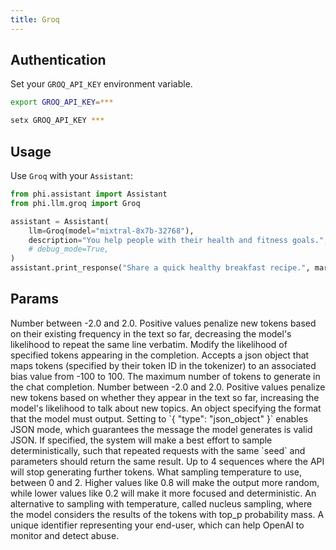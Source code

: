 ```yaml
---
title: Groq
---
```


## Authentication

Set your `GROQ_API_KEY` environment variable.

<CodeGroup>

```bash Mac
export GROQ_API_KEY=***
```

```bash Windows
setx GROQ_API_KEY ***
```

</CodeGroup>

## Usage

Use `Groq` with your `Assistant`:

<CodeGroup>

```python assistant.py
from phi.assistant import Assistant
from phi.llm.groq import Groq

assistant = Assistant(
    llm=Groq(model="mixtral-8x7b-32768"),
    description="You help people with their health and fitness goals.",
    # debug_mode=True,
)
assistant.print_response("Share a quick healthy breakfast recipe.", markdown=True)
```

</CodeGroup>

## Params

<ResponseField name="name" type="str" default="Groq"/>
<ResponseField name="model" type="str" default="mixtral-8x7b-32768"/>
<ResponseField name="frequency_penalty" type="float">
  Number between -2.0 and 2.0. Positive values penalize new tokens based on
  their existing frequency in the text so far, decreasing the model's likelihood
  to repeat the same line verbatim.
</ResponseField>
<ResponseField name="logit_bias" type="Any">
  Modify the likelihood of specified tokens appearing in the completion. Accepts
  a json object that maps tokens (specified by their token ID in the tokenizer)
  to an associated bias value from -100 to 100.
</ResponseField>
<ResponseField name="logprobs" type="int"/>
<ResponseField name="max_tokens" type="int">
  The maximum number of tokens to generate in the chat completion.
</ResponseField>
<ResponseField name="presence_penalty" type="float">
  Number between -2.0 and 2.0. Positive values penalize new tokens based on
  whether they appear in the text so far, increasing the model's likelihood to
  talk about new topics.
</ResponseField>
<ResponseField name="response_format" type="Dict[str, Any]">
  An object specifying the format that the model must output.
  Setting to `{ "type": "json_object" }` enables JSON mode, which guarantees the message the model generates is valid JSON.
</ResponseField>
<ResponseField name="seed" type="int">
  If specified, the system will make a best effort to sample
  deterministically, such that repeated requests with the same `seed` and
  parameters should return the same result.
</ResponseField>
<ResponseField name="stop" type="[Union[str, List[str]]">
  Up to 4 sequences where the API will stop generating further tokens.
</ResponseField>
<ResponseField name="temperature" type="float">
  What sampling temperature to use, between 0 and 2. Higher values like 0.8 will
  make the output more random, while lower values like 0.2 will make it more
  focused and deterministic.
</ResponseField>
<ResponseField name="top_logprobs" type="int"/>
<ResponseField name="top_p" type="float">
  An alternative to sampling with temperature, called nucleus sampling, where
  the model considers the results of the tokens with top_p probability mass.
</ResponseField>
<ResponseField name="user" type="str">
  A unique identifier representing your end-user, which can help OpenAI to
  monitor and detect abuse.
</ResponseField>
<ResponseField name="extra_headers" type="Any"/>
<ResponseField name="extra_query" type="Any"/>
<ResponseField name="api_key" type="str"/>
<ResponseField name="organization" type="str"/>
<ResponseField name="base_url" type="str"/>
<ResponseField name="timeout" type="float"/>
<ResponseField name="max_retries" type="int"/>
<ResponseField name="default_headers" type="Any"/>
<ResponseField name="default_query" type="Any"/>
<ResponseField name="groq_client" type="GroqClient"/>

